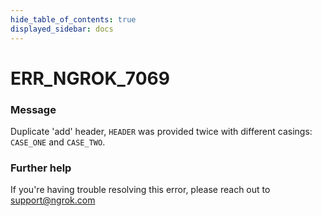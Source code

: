 ```yaml
---
hide_table_of_contents: true
displayed_sidebar: docs
---
```



# ERR_NGROK_7069

### Message
Duplicate 'add' header, `HEADER` was provided twice with different casings: `CASE_ONE` and `CASE_TWO`.

<ErrorDetails error='err_ngrok_7069' />


### Further help
If you're having trouble resolving this error, please reach out to [support@ngrok.com](mailto:support@ngrok.com?subject=Help%20with%20ERR_NGROK_7069)

